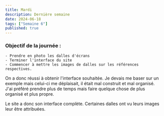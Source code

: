 ```yaml
---
title: Mardi
description: Dernière semaine
date: 2024-06-18
tags: ["Semaine 6"]
published: true
---
```



### Objectif de la journée :
    - Prendre en photo les dalles d'écrans
    - Terminer l'interface du site
    - Commencer à mettre les images de dalles sur les références respectives.

On a donc réussi à obtenir l'interface souhaitée. Je devais me baser sur un exemple mais celui-ci me déplaisait, il était mal construit et mal organisé.
J'ai préféré prendre plus de temps mais faire quelque chose de plus organisé et plus propre.

Le site a donc son interface complète.
Certaines dalles ont vu leurs images leur être attribuées.

